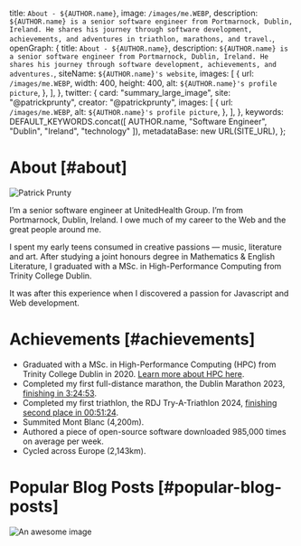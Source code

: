 
  title: `About - ${AUTHOR.name}`,
  image: `/images/me.WEBP`,
  description: `${AUTHOR.name} is a senior software engineer from Portmarnock, Dublin, Ireland. He shares his journey through software development, achievements, and adventures in triathlon, marathons, and travel.`,
  openGraph: {
    title: `About - ${AUTHOR.name}`,
    description: `${AUTHOR.name} is a senior software engineer from Portmarnock, Dublin, Ireland. He shares his journey through software development, achievements, and adventures.`,
    siteName: `${AUTHOR.name}'s website`,
    images: [
      {
        url: `/images/me.WEBP`,
        width: 400,
        height: 400,
        alt: `${AUTHOR.name}'s profile picture`,
      },
    ],
  },
  twitter: {
    card: "summary_large_image",
    site: "@patrickprunty",
    creator: "@patrickprunty",
    images: [
      {
        url: `/images/me.WEBP`,
        alt: `${AUTHOR.name}'s profile picture`,
      },
    ],
  },
  keywords: DEFAULT_KEYWORDS.concat([
    AUTHOR.name,
    "Software Engineer",
    "Dublin",
    "Ireland",
    "technology"
  ]),
  metadataBase: new URL(SITE_URL),
};

# About [#about]

<img
src="/images/me.WEBP"
alt="Patrick Prunty"
className="bg-gray-100 rounded-md block mt-2 mb-5 mx-auto w-full sm:w-80 md:float-right sm:ml-5 sm:mb-5"
width={400}
height={400}
/>

I&rsquo;m a senior software engineer at UnitedHealth Group. I&rsquo;m
from Portmarnock, Dublin, Ireland. I owe much of my career to the Web
and the great people around me.

I spent my early teens consumed in creative passions — music, literature and
art. After studying a joint honours degree in Mathematics & English Literature,
 I graduated with a MSc. in High-Performance Computing from Trinity College
 Dublin.

It was after this experience when I discovered a passion for Javascript and Web
development.

# Achievements [#achievements]

* Graduated with a MSc. in High-Performance Computing (HPC) from Trinity College Dublin in 2020. [Learn more about HPC here](/blog/high-performance-computing).
* Completed my first full-distance marathon, the Dublin Marathon 2023, [finishing in 3:24:53](https://www.strava.com/activities/10125503113/best-efforts).
* Completed my first triathlon, the RDJ Try-A-Triathlon 2024, [finishing second place in 00:51:24](https://www.strava.com/activities/12229188198).
* Summited Mont Blanc (4,200m).
* Authored a piece of open-source software downloaded 985,000 times on average per week.
* Cycled across Europe (2,143km).

# Popular Blog Posts [#popular-blog-posts]

![An awesome image](/images/jigsaw-presents.png)
